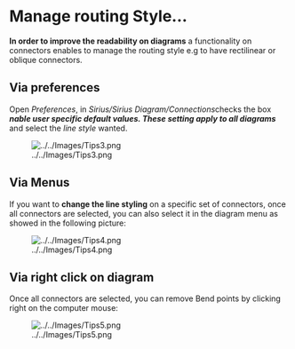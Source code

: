 =Manage routing Style…=

'''In order to improve the readability on diagrams''' a functionality on connectors enables to manage the routing style e.g to have rectilinear or oblique connectors.


==Via preferences==

Open ''Preferences'', in ''Sirius/Sirius Diagram/Connections ''checks the box '''''nable user specific default values. These setting apply to all diagrams''''' and select the ''line style'' wanted.

[[Image:../../Images/Tips3.png]]

==Via Menus==

If you want to '''change the line styling''' on a specific set of connectors, once all connectors are selected, you can also select it in the diagram menu as showed in the following picture: 

[[Image:../../Images/Tips4.png]]

==Via right click on diagram==

Once all connectors are selected, you can remove Bend points by clicking right on the computer mouse:

[[Image:../../Images/Tips5.png]]
